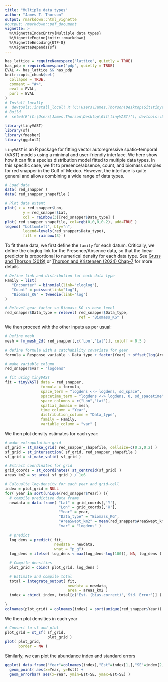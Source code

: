 ```yaml
---
title: "Multiple data types"
author: "James T. Thorson"
output: rmarkdown::html_vignette
#output: rmarkdown::pdf_document
vignette: >
  %\VignetteIndexEntry{Multiple data types}
  %\VignetteEngine{knitr::rmarkdown}
  %\VignetteEncoding{UTF-8}
  %\VignetteDepends{sf}
---
```


```r
has_lattice = requireNamespace("lattice", quietly = TRUE)
has_pdp = requireNamespace("pdp", quietly = TRUE)
EVAL <- has_lattice && has_pdp
knitr::opts_chunk$set(
  collapse = TRUE,
  comment = "#>",
  eval = EVAL,
  purl = EVAL
)
# Install locally
#  devtools::install_local( R'(C:\Users\James.Thorson\Desktop\Git\tinyVAST)', force=TRUE )
# Build
#  setwd(R'(C:\Users\James.Thorson\Desktop\Git\tinyVAST)'); devtools::build_rmd("vignettes/multiple_data.Rmd"); rmarkdown::render( "vignettes/multiple_data.Rmd", rmarkdown::pdf_document())
```

```r
library(tinyVAST)
library(sf)
library(fmesher)
library(ggplot2)
```

`tinyVAST` is an R package for fitting vector autoregressive spatio-temporal (VAST) models using a minimal and user-friendly interface.
We here show how it can fit a species distribution model fitted to multiple data types.  In this specific case, we fit to presence/absence, count, and biomass samples for red snapper in the Gulf of Mexico.  However, the interface is quite general and allows combining a wide range of data types.

```r
# Load data
data( red_snapper ) 
data( red_snapper_shapefile ) 

# Plot data extent
plot( x = red_snapper$Lon,
        y = red_snapper$Lat,
        col = rainbow(3)[red_snapper$Data_type] )
plot( red_snapper_shapefile, col=rgb(0,0,0,0.2), add=TRUE )
legend( "bottomleft", bty="n", 
        legend=levels(red_snapper$Data_type), 
        fill = rainbow(3) )
```

To fit these data, we first define the `family` for each datum.  Critically, we define the cloglog link for the Presence/Absence data, so that the linear predictor is proportional to numerical density for each data type.  See [Gruss and Thorson (2019)](https://doi.org/10.1093/icesjms/fsz075) or [Thorson and Kristensen (2024) Chap-7](https://doi.org/10.1201/9781003410294) for more details

```r
# Define link and distribution for each data type
Family = list(
   "Encounter" = binomial(link="cloglog"),
   "Count" = poisson(link="log"),
   "Biomass_KG" = tweedie(link="log")
)

# Relevel gear factor so Biomass_KG is base level
red_snapper$Data_type = relevel( red_snapper$Data_type,
                                 ref = "Biomass_KG" )
```

We then proceed with the other inputs as per usual:

```r
# Define mesh
mesh = fm_mesh_2d( red_snapper[,c('Lon','Lat')], cutoff = 0.5 )

# define formula with a catchability covariate for gear
formula = Response_variable ~ Data_type + factor(Year) + offset(log(AreaSwept_km2))

# make variable column
red_snapper$var = "logdens"

# fit using tinyVAST
fit = tinyVAST( data = red_snapper, 
                formula = formula,
                space_term = "logdens <-> logdens, sd_space",
                spacetime_term = "logdens <-> logdens, 0, sd_spacetime",
                space_columns = c("Lon",'Lat'),
                spatial_domain = mesh,
                time_column = "Year",
                distribution_column = "Data_type",
                family = Family,
                variable_column = "var" )
```

We then plot density estimates for each year:

```r
# make extrapolation-grid
sf_grid = st_make_grid( red_snapper_shapefile, cellsize=c(0.2,0.2) )
sf_grid = st_intersection( sf_grid, red_snapper_shapefile )
sf_grid = st_make_valid( sf_grid )

# Extract coordinates for grid
grid_coords = st_coordinates( st_centroid(sf_grid) )
areas_km2 = st_area( sf_grid ) / 1e6

# Calcualte log-density for each year and grid-cell
index = plot_grid = NULL
for( year in sort(unique(red_snapper$Year)) ){
  # compile predictive data frame
  newdata = data.frame( "Lat" = grid_coords[,'Y'], 
                        "Lon" = grid_coords[,'X'],
                        "Year" = year,
                        "Data_type" = "Biomass_KG",
                        "AreaSwept_km2" = mean(red_snapper$AreaSwept_km2),
                        "var" = "logdens" )
  
  # predict
  log_dens = predict( fit, 
                      newdata = newdata, 
                      what = "p_g")
  log_dens = ifelse( log_dens < max(log_dens-log(100)), NA, log_dens )

  # Compile densities
  plot_grid = cbind( plot_grid, log_dens )

  # Estimate and compile total
  total = integrate_output( fit, 
                            newdata = newdata,
                            area = areas_km2 )
  index = cbind( index, total[c('Est. (bias.correct)','Std. Error')] )
  
}
colnames(plot_grid) = colnames(index) = sort(unique(red_snapper$Year))
```

We then plot densities in each year

```r
# Convert to sf and plot
plot_grid = st_sf( sf_grid, 
                   plot_grid )
plot( plot_grid,
      border = NA )
```

Similarly, we can plot the abundance index and standard errors
```r
ggplot( data.frame("Year"=colnames(index),"Est"=index[1,],"SE"=index[2,]) ) + 
  geom_point( aes(x=Year, y=Est)) + 
  geom_errorbar( aes(x=Year, ymin=Est-SE, ymax=Est+SE) )
```